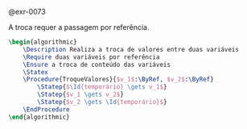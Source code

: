 <!-- Procedimento troca de valores -->
::: {#sol-0073}
@exr-0073

A troca requer a passagem por referência.

```latex {.pseudocode}
\begin{algorithmic}
    \Description Realiza a troca de valores entre duas variáveis
    \Require duas variáveis por referência
    \Ensure a troca de conteúdo das variáveis
    \Statex
    \Procedure{TroqueValores}{$v_1$:\ByRef, $v_2$:\ByRef}
        \Statep{$\Id{temporário} \gets v_1$}
        \Statep{$v_1 \gets v_2$}
        \Statep{$v_2 \gets \Id{temporário}$}
    \EndProcedure
\end{algorithmic}
```
:::